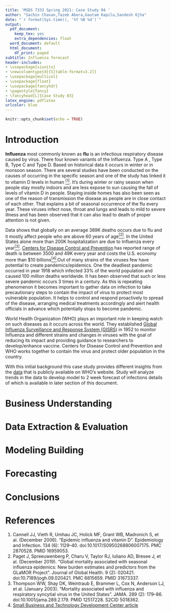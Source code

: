 ```yaml
---
title: 'MSDS 7333 Spring 2021: Case Study 04 '
author: "Sachin Chavan,Tazeb Abera,Gautam Kapila,Sandesh Ojha"
date: "`r format(Sys.time(), '%Y %B %d')`"
output:
  pdf_document:
    keep_tex: yes
    extra_dependencies: float
  word_document: default
  html_document:
    df_print: paged
subtitle: Influenza forecast
header-includes:
- \usepackage{siunitx}
- \newcolumntype{d}{S[table-format=3.2]}
- \usepackage{multicol}  
- \usepackage{float}  
- \usepackage{fancyhdr}
- \pagestyle{fancy}
- \fancyhead[L]{Case Study 03}
latex_engine: pdflatex
urlcolor: blue    
---
```


```r
knitr::opts_chunk$set(echo = TRUE)
```
# Introduction

**Influenza** most commonly known as **flu** is an infectious respiratory disease caused by virus. There four known variants of the Influenza. Type A , Type B, Type C and Type D. Based on historical data it occurs in winter or in monsoon season. There are several studies have been conducted on the causes of occurring in the specific season and one of the study has linked it to vitamin D levels in human [$^{[1]}$][References]. It's during winter or rainy season when people stay mostly indoors and are less expose to sun causing the fall of levels of vitamin D in people. Staying inside homes has also been seen as one of the reason of transmission the disease as people are in close contact of each other. That explains a bit of seasonal occurrence of the flu every year. These viruses infect nose, throat and lungs and leads to mild to severe illness and has been observed that it can also lead to death of proper attention is not given.

   Data shows that globally on an average 389K deaths occurs due to flu and it mostly affect people who are above 60 years of age[$^{[2]}$][References]. In the United States alone more than 200K hospitalization are due to Influenza every year[$^{[3]}$][References]. [Centers for Disease Control and Prevention](https://www.cdc.gov/) has reported range of death is between 3500 and 49K every year and costs the U.S. economy more than \$10 billions[$^{[4]}$][References].Out of many strains of the viruses few have potential to create pandemics/epidemics. One the deadliest pandemic occurred in year 1918 which infected 33% of the world population and caused 100 million deaths worldwide. It has been observed that such or less severe pandemic occurs 3 times in a century. As this is repeating phenomenon it becomes important to gather data on infection to take precautionary steps to contain the impact of virus to protect most vulnerable population. It helps to control and respond proactively to spread of the disease, arranging medical treatments accordingly and alert health officials in advance which potentially stops to become pandemic.

World Health Organization (WHO) plays an important role in keeping watch on such diseases as it occurs across the world. They established [Global Influenza Surveillance and Response System (GISRS)](http://www.who.int/influenza/gisrs_laboratory/en/) in 1952 to monitor Influenza and different strains and changes in viruses with the goal of reducing its impact and providing guidance to researchers to develop/enhance vaccine. Centers for Disease Control and Prevention and WHO works together to contain the virus and protect older population in the country.

With this initial background this case study provides different insights from the [data](https://apps.who.int/flumart/Default?ReportNo=12) that is publicly available on WHO's website. Study will analyze trends in the data to develop model to 2 week forecast of infections details of which is available in later section of this document.

\newpage
# Business Understanding

\newpage
# Data Extraction & Evaluation

\newpage
# Modeling Building

\newpage
# Forecasting

\newpage
# Conclusions

\newpage
# References

1.  Cannell JJ, Vieth R, Umhau JC, Holick MF, Grant WB, Madronich S, et al. (December 2006). "Epidemic influenza and vitamin D". Epidemiology and Infection. 134 (6): 1129–40. doi:10.1017/S0950268806007175. PMC 2870528. PMID 16959053.
2. Paget J, Spreeuwenberg P, Charu V, Taylor RJ, Iuliano AD, Bresee J, et al. (December 2019). "Global mortality associated with seasonal influenza epidemics: New burden estimates and predictors from the GLaMOR Project". Journal of Global Health. 9 (2): 020421. doi:10.7189/jogh.09.020421. PMC 6815659. PMID 31673337.
3.  Thompson WW, Shay DK, Weintraub E, Brammer L, Cox N, Anderson LJ, et al. (January 2003). "Mortality associated with influenza and respiratory syncytial virus in the United States". JAMA. 289 (2): 179–86. doi:10.1001/jama.289.2.179. PMID 12517228. S2CID 5018362.
4. [Small Business and Technology Development Center article ](https://sbtdc.org/resources/recovery/pandemic-flu/)